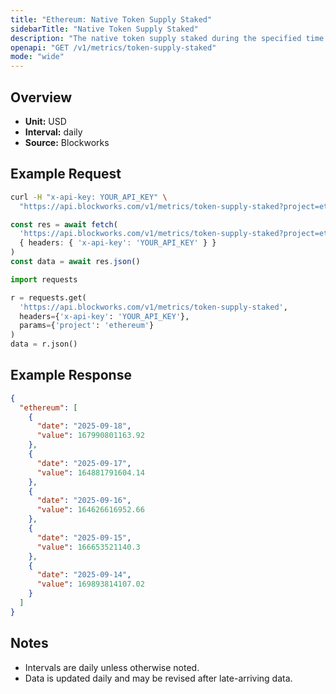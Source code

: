 ```yaml
---
title: "Ethereum: Native Token Supply Staked"
sidebarTitle: "Native Token Supply Staked"
description: "The native token supply staked during the specified time period for given blockchain."
openapi: "GET /v1/metrics/token-supply-staked"
mode: "wide"
---
```


## Overview

- **Unit:** USD
- **Interval:** daily
- **Source:** Blockworks

## Example Request

<CodeGroup>

```bash cURL
curl -H "x-api-key: YOUR_API_KEY" \
  "https://api.blockworks.com/v1/metrics/token-supply-staked?project=ethereum"
```

```typescript TypeScript
const res = await fetch(
  'https://api.blockworks.com/v1/metrics/token-supply-staked?project=ethereum',
  { headers: { 'x-api-key': 'YOUR_API_KEY' } }
)
const data = await res.json()
```

```python Python
import requests

r = requests.get(
  'https://api.blockworks.com/v1/metrics/token-supply-staked',
  headers={'x-api-key': 'YOUR_API_KEY'},
  params={'project': 'ethereum'}
)
data = r.json()
```

</CodeGroup>

## Example Response

```json
{
  "ethereum": [
    {
      "date": "2025-09-18",
      "value": 167990801163.92
    },
    {
      "date": "2025-09-17",
      "value": 164881791604.14
    },
    {
      "date": "2025-09-16",
      "value": 164626616952.66
    },
    {
      "date": "2025-09-15",
      "value": 166653521140.3
    },
    {
      "date": "2025-09-14",
      "value": 169893814107.02
    }
  ]
}
```

## Notes
- Intervals are daily unless otherwise noted.
- Data is updated daily and may be revised after late-arriving data.